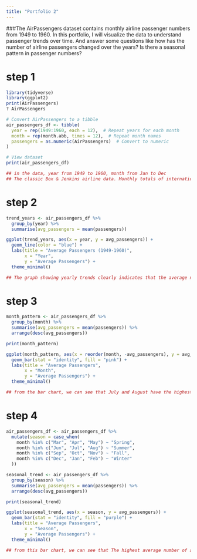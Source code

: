 ```yaml
---
title: "Portfolio 2"
---
```



###The AirPassengers dataset contains monthly airline passenger numbers from 1949 to 1960. In this portfolio, I will visualize the data to understand passenger trends over time. And answer some questions like how has the number of airline passengers changed over the years? Is there a seasonal pattern in passenger numbers? 

# step 1
```r

library(tidyverse)
library(ggplot2)
print(AirPassengers)
? AirPassengers

# Convert AirPassengers to a tibble
air_passengers_df <- tibble(
  year = rep(1949:1960, each = 12),  # Repeat years for each month
  month = rep(month.abb, times = 12),  # Repeat month names
  passengers = as.numeric(AirPassengers)  # Convert to numeric
)

# View dataset
print(air_passengers_df)

## in the data, year from 1949 to 1960, month from Jan to Dec
## The classic Box & Jenkins airline data. Monthly totals of international airline passengers, 1949 to 1960.
```

# step 2
```r
trend_years <- air_passengers_df %>%
  group_by(year) %>%
  summarise(avg_passengers = mean(passengers))

ggplot(trend_years, aes(x = year, y = avg_passengers)) +
  geom_line(color = "blue") +
  labs(title = "Average Passengers (1949-1960)",
       x = "Year",
       y = "Average Passengers") +
  theme_minimal()

## The graph showing yearly trends clearly indicates that the average number of passengers increased year by year from 1949 to 1960.
```

# step 3
```r
month_pattern <- air_passengers_df %>%
  group_by(month) %>%
  summarise(avg_passengers = mean(passengers)) %>%
  arrange(desc(avg_passengers))

print(month_pattern)

ggplot(month_pattern, aes(x = reorder(month, -avg_passengers), y = avg_passengers)) +
  geom_bar(stat = "identity", fill = "pink") +
  labs(title = "Average Passengers",
       x = "Month",
       y = "Average Passengers") +
  theme_minimal()

## from the bar chart, we can see that July and August have the highest number of passengers. January, February, and November have the lowest average passenger counts.
```

# step 4
```r
air_passengers_df <- air_passengers_df %>%
  mutate(season = case_when(
    month %in% c("Mar", "Apr", "May") ~ "Spring",
    month %in% c("Jun", "Jul", "Aug") ~ "Summer",
    month %in% c("Sep", "Oct", "Nov") ~ "Fall",
    month %in% c("Dec", "Jan", "Feb") ~ "Winter"
  ))

seasonal_trend <- air_passengers_df %>%
  group_by(season) %>%
  summarise(avg_passengers = mean(passengers)) %>%
  arrange(desc(avg_passengers))

print(seasonal_trend)

ggplot(seasonal_trend, aes(x = season, y = avg_passengers)) +
  geom_bar(stat = "identity", fill = "purple") +
  labs(title = "Average Passengers",
       x = "Season",
       y = "Average Passengers") +
  theme_minimal()

## from this bar chart, we can see that The highest average number of airline passengers is during summer (June–August). Winter (December–February) has the lowest average number of passengers. 

```